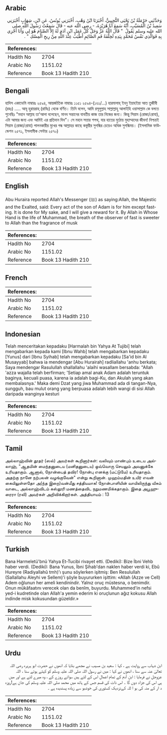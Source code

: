 ## Arabic


<div dir="rtl" lang="ar" style={{fontSize:'larger',backgroundColor:'#f8f9fa',padding:20}}>
وَحَدَّثَنِي حَرْمَلَةُ بْنُ يَحْيَى التُّجِيبِيُّ، أَخْبَرَنَا ابْنُ وَهْبٍ، أَخْبَرَنِي يُونُسُ، عَنِ ابْنِ، شِهَابٍ أَخْبَرَنِي سَعِيدُ بْنُ الْمُسَيَّبِ، أَنَّهُ سَمِعَ أَبَا هُرَيْرَةَ، - رضى الله عنه - قَالَ سَمِعْتُ رَسُولَ اللَّهِ صلى الله عليه وسلم يَقُولُ ‏ "‏ قَالَ اللَّهُ عَزَّ وَجَلَّ كُلُّ عَمَلِ ابْنِ آدَمَ لَهُ إِلاَّ الصِّيَامَ هُوَ لِي وَأَنَا أَجْزِي بِهِ فَوَالَّذِي نَفْسُ مُحَمَّدٍ بِيَدِهِ لَخِلْفَةُ فَمِ الصَّائِمِ أَطْيَبُ عِنْدَ اللَّهِ مِنْ رِيحِ الْمِسْكِ ‏"‏ ‏.‏
</div>
<div style={{backgroundColor:'#f8f9fa',padding:20, marginBottom: 10}}><table> <thead> <tr> <th>References:</th> <th></th> </tr> </thead> <tbody><tr><td>Hadith No</td><td>2704</td></tr><tr><td>Arabic No</td><td>1151.02</td></tr><tr><td>Reference</td><td>Book 13 Hadith 210</td></tr></tbody></table></div>

## Bengali


<div dir="ltr" lang="bn" style={{fontSize:'larger',backgroundColor:'#f8f9fa',padding:20}}>
হাদিস একাডেমি নাম্বারঃ ২৫৯৪, আন্তর্জাতিক নাম্বারঃ ১১৫১ ২৫৯৪-(১৬১/...) হারমালাহ্ ইবনু ইয়াহইয়া আত তুজীবী (রহঃ) ..... আবূ হুরায়রাহ্ (রাযিঃ) থেকে বর্ণিত। তিনি বলেন, আমি রসূলুল্লাহ সাল্লাল্লাহু আলাইহি ওয়াসাল্লাম কে বলতে শুনেছিঃ "মহান আল্লাহ তা'আলা বলেছেন, মানব সন্তানের যাবতীয় কাজ তার নিজের জন্য। কিন্তু সিয়াম (রোজা/রোযা), এটা আমার জন্য এবং আমিই এর প্রতিদান দিব”। সে মহান সত্তার শপথ, যার হাতের মুঠোয় মুহাম্মাদের জীবন! নিশ্চয়ই সিয়াম (রোজা/রোযা) পালনকারীর মুখের গন্ধ আল্লাহর কাছে কস্তুরীর সুগন্ধির চেয়েও অধিক সুগন্ধিময়। (ইসলামিক ফাউন্ডেশন ২৫৭১, ইসলামীক সেন্টার ২৫৭০)
</div>
<div style={{backgroundColor:'#f8f9fa',padding:20, marginBottom: 10}}><table> <thead> <tr> <th>References:</th> <th></th> </tr> </thead> <tbody><tr><td>Hadith No</td><td>2704</td></tr><tr><td>Arabic No</td><td>1151.02</td></tr><tr><td>Reference</td><td>Book 13 Hadith 210</td></tr></tbody></table></div>

## English


<div dir="ltr" lang="en" style={{fontSize:'larger',backgroundColor:'#f8f9fa',padding:20}}>
Abu Huraira reported Allah's Messenger (ﷺ) as saying:Allah, the Majestic and the Exalted, said: Every act of the son of Adam is for him except fasting. It is done for My sake, and I will give a reward for it. By Allah in Whose Hand is the life of Muhammad, the breath of the observer of fast is sweeter to Allah than the fragrance of musk
</div>
<div style={{backgroundColor:'#f8f9fa',padding:20, marginBottom: 10}}><table> <thead> <tr> <th>References:</th> <th></th> </tr> </thead> <tbody><tr><td>Hadith No</td><td>2704</td></tr><tr><td>Arabic No</td><td>1151.02</td></tr><tr><td>Reference</td><td>Book 13 Hadith 210</td></tr></tbody></table></div>

## French


<div dir="ltr" lang="fr" style={{fontSize:'larger',backgroundColor:'#f8f9fa',padding:20}}>

</div>
<div style={{backgroundColor:'#f8f9fa',padding:20, marginBottom: 10}}><table> <thead> <tr> <th>References:</th> <th></th> </tr> </thead> <tbody><tr><td>Hadith No</td><td>2704</td></tr><tr><td>Arabic No</td><td>1151.02</td></tr><tr><td>Reference</td><td>Book 13 Hadith 210</td></tr></tbody></table></div>

## Indonesian


<div dir="ltr" lang="id" style={{fontSize:'larger',backgroundColor:'#f8f9fa',padding:20}}>
Telah menceritakan kepadaku [Harmalah bin Yahya At Tujibi] telah mengabarkan kepada kami [Ibnu Wahb] telah mengabarkan kepadaku [Yunus] dari [Ibnu Syihab] telah mengabarkan kepadaku [Sa'id bin Al Musayyab] bahwa ia mendengar [Abu Hurairah] radliallahu 'anhu berkata; Saya mendengar Rasulullah shallallahu 'alaihi wasallam bersabda: "Allah 'azza wajalla telah berfirman; 'Setiap amal anak Adam adalah teruntuk baginya, kecuali puasa, karena ia adalah bagi-Ku, dan Akulah yang akan membalasnya.' Maka demi Dzat yang jiwa Muhammad ada di tangan-Nya, sungguh, bau mulut orang yang berpuasa adalah lebih wangi di sisi Allah daripada wanginya kesturi
</div>
<div style={{backgroundColor:'#f8f9fa',padding:20, marginBottom: 10}}><table> <thead> <tr> <th>References:</th> <th></th> </tr> </thead> <tbody><tr><td>Hadith No</td><td>2704</td></tr><tr><td>Arabic No</td><td>1151.02</td></tr><tr><td>Reference</td><td>Book 13 Hadith 210</td></tr></tbody></table></div>

## Tamil


<div dir="ltr" lang="ta" style={{fontSize:'larger',backgroundColor:'#f8f9fa',padding:20}}>
அல்லாஹ்வின் தூதர் (ஸல்) அவர்கள் கூறினார்கள்: வலிவும் மாண்பும் உடைய அல்லாஹ், "ஆதமின் மைந்தனுடைய (மனிதனுடைய) ஒவ்வொரு செயலும் அவனுக்கே உரியதாகும். ஆனால், நோன்பைத் தவிர! நோன்பு எனக்கு (மட்டுமே) உரியதாகும். அதற்கு நானே நற்பலன் வழங்குவேன்" என்று கூறினான். முஹம்மதின் உயிர் எவன் கையிலுள்ளதோ அ(ந்த இறை)வன்மீது சத்தியமாக! நோன்பாளியின் வாயிலிருந்து வீசும் வாடை, அல்லாஹ்விடம் கஸ்தூரி மணத்தைவிட நறுமணமிக்கதாகும். இதை அபூஹுரைரா (ரலி) அவர்கள் அறிவிக்கிறார்கள். அத்தியாயம் : 13
</div>
<div style={{backgroundColor:'#f8f9fa',padding:20, marginBottom: 10}}><table> <thead> <tr> <th>References:</th> <th></th> </tr> </thead> <tbody><tr><td>Hadith No</td><td>2704</td></tr><tr><td>Arabic No</td><td>1151.02</td></tr><tr><td>Reference</td><td>Book 13 Hadith 210</td></tr></tbody></table></div>

## Turkish


<div dir="ltr" lang="tr" style={{fontSize:'larger',backgroundColor:'#f8f9fa',padding:20}}>
Bana Harmeletü'bnü Yahya Et-Tucibi rivayet etti. (Dediki): Bize İbni Vehb haber verdi. (Dediki): Bana Yunus, İbni Şihab'dan naklen haber verdi ki, Ebû Hureyre (Radiyallahû tmh)'ı şunu söylerken işitmiş: Ben Resulullah (Sallallahu Aleyhi ve Sellem)'i şöyle buyururken işittim: «Allah (Azze ve Cell) Adem oğlunun her ameli kendinindir. Yalnız oruç müstesna, o benimdir. Onun mükâfaatını verecek olan da benîm, buyurdu. Muhammed'in nefsi yed-i kudretinde olan Allah'a yemin ederim ki oruçlunun ağız kokusu Allah indinde misk kokusundan güzeldir.»
</div>
<div style={{backgroundColor:'#f8f9fa',padding:20, marginBottom: 10}}><table> <thead> <tr> <th>References:</th> <th></th> </tr> </thead> <tbody><tr><td>Hadith No</td><td>2704</td></tr><tr><td>Arabic No</td><td>1151.02</td></tr><tr><td>Reference</td><td>Book 13 Hadith 210</td></tr></tbody></table></div>

## Urdu


<div dir="rtl" lang="ur" style={{fontSize:'larger',backgroundColor:'#f8f9fa',padding:20}}>
ابن شہاب سے روایت ہے ، کہا : سعید بن مسیب نے مجھے بتایا کہ انھوں نے حضرت ابو ہریرہ رضی اللہ تعالیٰ عنہ سے سنا ، انھوں نے کہا : میں نے رسول اللہ صلی اللہ علیہ وسلم کو کہتے ہوئے سنا ، اللہ عزوجل نے فرمایا : ابن آدم کے تمام اعمال اس کے لئے ہیں سوائے روزے کے ، وہ میرے لئے ہے اور میں ہی اس کی جزاد دوں گا ۔ اس ذات کی قسم جس کے ہاتھ میں محمد صلی اللہ علیہ وسلم کی جان ہے!روزہ د ار کے منہ کی بو ا للہ کےنزدیک کستوری کی خوشبو سے زیادہ پسندیدہ ہے ۔
</div>
<div style={{backgroundColor:'#f8f9fa',padding:20, marginBottom: 10}}><table> <thead> <tr> <th>References:</th> <th></th> </tr> </thead> <tbody><tr><td>Hadith No</td><td>2704</td></tr><tr><td>Arabic No</td><td>1151.02</td></tr><tr><td>Reference</td><td>Book 13 Hadith 210</td></tr></tbody></table></div>